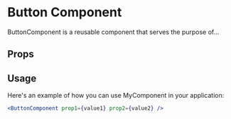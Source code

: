 
<Meta of={ButtonComponent} />

# Button Component

ButtonComponent is a reusable component that serves the purpose of...

<Canvas>
    <Story component={ButtonComponent} />
</Canvas>

## Props

<ArgsTable of={ButtonComponent} />

## Usage

Here's an example of how you can use MyComponent in your application:

```jsx
<ButtonComponent prop1={value1} prop2={value2} />
```